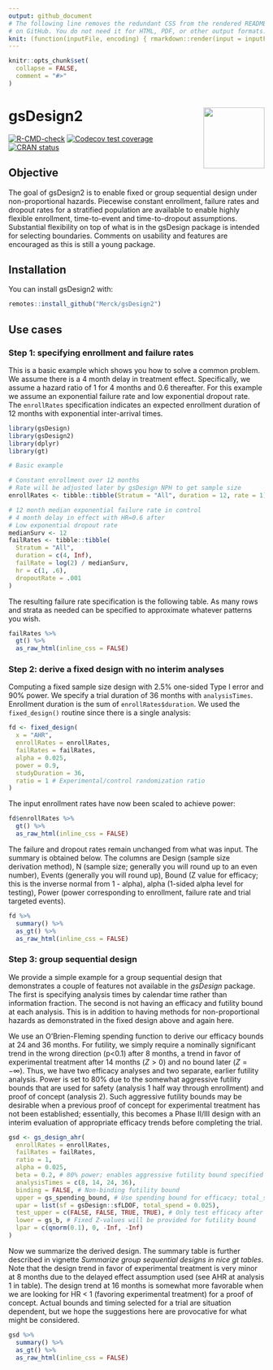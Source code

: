 ```yaml
---
output: github_document
# The following line removes the redundant CSS from the rendered README.md
# on GitHub. You do not need it for HTML, PDF, or other output formats.
knit: (function(inputFile, encoding) { rmarkdown::render(input = inputFile, encoding = encoding); output <- paste0(basename(tools::file_path_sans_ext(inputFile)), ".md"); content_old <- paste0(readLines(output), collapse = "\n"); content_new <- gsub("<style>.*?</style>", replacement = "", content_old); writeLines(content_new, con = output); invisible(output) })
---
```


<!-- README.md is generated from README.Rmd. Please edit that file -->

```r
knitr::opts_chunk$set(
  collapse = FALSE,
  comment = "#>"
)
```

# gsDesign2 <img src="man/figures/logo.png" align="right" width="120" />

<!-- badges: start -->
[![R-CMD-check](https://github.com/Merck/gsDesign2/actions/workflows/R-CMD-check.yaml/badge.svg)](https://github.com/Merck/gsDesign2/actions/workflows/R-CMD-check.yaml)
[![Codecov test coverage](https://codecov.io/gh/Merck/gsDesign2/branch/main/graph/badge.svg)](https://app.codecov.io/gh/Merck/gsDesign2?branch=main)
[![CRAN status](https://www.r-pkg.org/badges/version/gsDesign2)](https://CRAN.R-project.org/package=gsDesign2)
<!-- badges: end -->

## Objective

The goal of gsDesign2 is to enable fixed or group sequential design
under non-proportional hazards. Piecewise constant enrollment, failure
rates and dropout rates for a stratified population are available to
enable highly flexible enrollment, time-to-event and time-to-dropout
assumptions. Substantial flexibility on top of what is in the gsDesign
package is intended for selecting boundaries. Comments on usability and
features are encouraged as this is still a young package.

## Installation

You can install gsDesign2 with:

```r
remotes::install_github("Merck/gsDesign2")
```

## Use cases

### Step 1: specifying enrollment and failure rates

This is a basic example which shows you how to solve a common problem.
We assume there is a 4 month delay in treatment effect. Specifically, we
assume a hazard ratio of 1 for 4 months and 0.6 thereafter. For this
example we assume an exponential failure rate and low exponential
dropout rate. The `enrollRates` specification indicates an expected
enrollment duration of 12 months with exponential inter-arrival times.

```r
library(gsDesign)
library(gsDesign2)
library(dplyr)
library(gt)

# Basic example

# Constant enrollment over 12 months
# Rate will be adjusted later by gsDesign NPH to get sample size
enrollRates <- tibble::tibble(Stratum = "All", duration = 12, rate = 1)

# 12 month median exponential failure rate in control
# 4 month delay in effect with HR=0.6 after
# Low exponential dropout rate
medianSurv <- 12
failRates <- tibble::tibble(
  Stratum = "All",
  duration = c(4, Inf),
  failRate = log(2) / medianSurv,
  hr = c(1, .6),
  dropoutRate = .001
)
```

The resulting failure rate specification is the following table. As many
rows and strata as needed can be specified to approximate whatever
patterns you wish.

```r
failRates %>%
  gt() %>%
  as_raw_html(inline_css = FALSE)
```

### Step 2: derive a fixed design with no interim analyses

Computing a fixed sample size design with 2.5% one-sided Type I error
and 90% power. We specify a trial duration of 36 months with
`analysisTimes`. Enrollment duration is the sum of
`enrollRates$duration`. We used the `fixed_design()` routine since there
is a single analysis:

```r
fd <- fixed_design(
  x = "AHR",
  enrollRates = enrollRates,
  failRates = failRates,
  alpha = 0.025,
  power = 0.9,
  studyDuration = 36,
  ratio = 1 # Experimental/control randomization ratio
)
```

The input enrollment rates have now been scaled to achieve power:

```r
fd$enrollRates %>%
  gt() %>%
  as_raw_html(inline_css = FALSE)
```

The failure and dropout rates remain unchanged from what was input. The
summary is obtained below. The columns are Design (sample size
derivation method), N (sample size; generally you will round up to an
even number), Events (generally you will round up), Bound (Z value for
efficacy; this is the inverse normal from 1 - alpha), alpha (1-sided
alpha level for testing), Power (power corresponding to enrollment,
failure rate and trial targeted events).

```r
fd %>%
  summary() %>%
  as_gt() %>%
  as_raw_html(inline_css = FALSE)
```

### Step 3: group sequential design

We provide a simple example for a group sequential design that
demonstrates a couple of features not available in the *gsDesign*
package. The first is specifying analysis times by calendar time rather
than information fraction. The second is not having an efficacy and
futility bound at each analysis. This is in addition to having methods
for non-proportional hazards as demonstrated in the fixed design above
and again here.

We use an O’Brien-Fleming spending function to derive our efficacy
bounds at 24 and 36 months. For futility, we simply require a nominally
significant trend in the wrong direction (p&lt;0.1) after 8 months, a
trend in favor of experimental treatment after 14 months ($Z > 0$) and
no bound later ($Z = -\infty$). Thus, we have two efficacy analyses and
two separate, earlier futility analysis. Power is set to 80% due to the
somewhat aggressive futility bounds that are used for safety (analysis 1
half way through enrollment) and proof of concept (analysis 2). Such
aggressive futility bounds may be desirable when a previous proof of
concept for experimental treatment has not been established;
essentially, this becomes a Phase II/III design with an interim
evaluation of appropriate efficacy trends before completing the trial.

```r
gsd <- gs_design_ahr(
  enrollRates = enrollRates,
  failRates = failRates,
  ratio = 1,
  alpha = 0.025,
  beta = 0.2, # 80% power; enables aggressive futility bound specified
  analysisTimes = c(8, 14, 24, 36),
  binding = FALSE, # Non-binding futility bound
  upper = gs_spending_bound, # Use spending bound for efficacy; total_spend is normally alpha
  upar = list(sf = gsDesign::sfLDOF, total_spend = 0.025),
  test_upper = c(FALSE, FALSE, TRUE, TRUE), # Only test efficacy after 1st analysis
  lower = gs_b, # Fixed Z-values will be provided for futility bound
  lpar = c(qnorm(0.1), 0, -Inf, -Inf)
)
```

Now we summarize the derived design. The summary table is further
described in vignette *Summarize group sequential designs in nice gt
tables*. Note that the design trend in favor of experimental treatment
is very minor at 8 months due to the delayed effect assumption used (see
AHR at analysis 1 in table). The design trend at 16 months is somewhat
more favorable when we are looking for HR &lt; 1 (favoring experimental
treatment) for a proof of concept. Actual bounds and timing selected for
a trial are situation dependent, but we hope the suggestions here are
provocative for what might be considered.

```r
gsd %>%
  summary() %>%
  as_gt() %>%
  as_raw_html(inline_css = FALSE)
```
